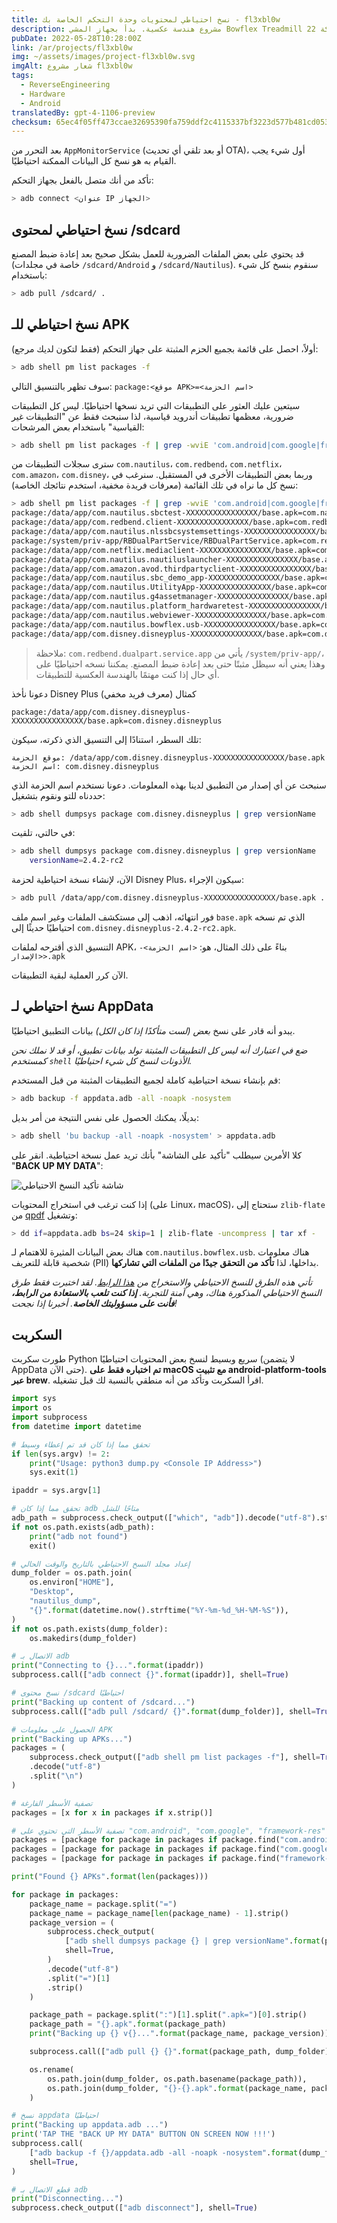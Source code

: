 ```yaml
---
title: نسخ احتياطي لمحتويات وحدة التحكم الخاصة بك - fl3xbl0w
description: مشروع هندسة عكسية. بدأ بجهاز المشي Bowflex Treadmill 22 ولكن تم تعميمه لأي جهاز أندرويد يباع من قبل شركة Nautilus Inc. (Nautilus, Bowflex, Schwinn).
pubDate: 2022-05-28T10:28:00Z
link: /ar/projects/fl3xbl0w
img: ~/assets/images/project-fl3xbl0w.svg
imgAlt: شعار مشروع fl3xbl0w
tags:
  - ReverseEngineering
  - Hardware
  - Android
translatedBy: gpt-4-1106-preview
checksum: 65ec4f05ff473ccae32695390fa759ddf2c4115337bf3223d577b481cd053ea0
---
```



بعد التحرر من `AppMonitorService` (أو بعد تلقي أي تحديث OTA)، أول شيء يجب القيام به هو نسخ كل البيانات الممكنة احتياطيًا.

تأكد من أنك متصل بالفعل بجهاز التحكم:

```sh
> adb connect <عنوان IP الجهاز>
```

## نسخ احتياطي لمحتوى /sdcard

قد يحتوي على بعض الملفات الضرورية للعمل بشكل صحيح بعد إعادة ضبط المصنع (خاصة في مجلدات `/sdcard/Android` و `/sdcard/Nautilus`). سنقوم بنسخ كل شيء باستخدام:

```sh
> adb pull /sdcard/ .
```

## نسخ احتياطي للـ APK

أولاً، احصل على قائمة بجميع الحزم المثبتة على جهاز التحكم (فقط لتكون لديك مرجع):

```sh
> adb shell pm list packages -f
```

سوف تظهر بالتنسيق التالي: `package:<موقع APK>=<اسم الحزمة>`

سيتعين عليك العثور على التطبيقات التي تريد نسخها احتياطيًا. ليس كل التطبيقات ضرورية، معظمها تطبيقات أندرويد قياسية، لذا سنبحث فقط عن "التطبيقات غير القياسية" باستخدام بعض المرشحات:

```sh
> adb shell pm list packages -f | grep -wviE 'com.android|com.google|framework-res|/vendor/overlay'
```

سترى سجلات التطبيقات من `com.nautilus`، `com.redbend`، `com.netflix`، `com.amazon`، `com.disney`، وربما بعض التطبيقات الأخرى في المستقبل. سنرغب في نسخ كل ما نراه في تلك القائمة (معرفات فريدة مخفية، استخدم نتائجك الخاصة):

```sh
> adb shell pm list packages -f | grep -wviE 'com.android|com.google|framework-res|/vendor/overlay'
package:/data/app/com.nautilus.sbctest-XXXXXXXXXXXXXXXX/base.apk=com.nautilus.sbctest
package:/data/app/com.redbend.client-XXXXXXXXXXXXXXXX/base.apk=com.redbend.client
package:/data/app/com.nautilus.nlssbcsystemsettings-XXXXXXXXXXXXXXXX/base.apk=com.nautilus.nlssbcsystemsettings
package:/system/priv-app/RBDualPartService/RBDualPartService.apk=com.redbend.dualpart.service.app
package:/data/app/com.netflix.mediaclient-XXXXXXXXXXXXXXXX/base.apk=com.netflix.mediaclient
package:/data/app/com.nautilus.nautiluslauncher-XXXXXXXXXXXXXXXX/base.apk=com.nautilus.nautiluslauncher
package:/data/app/com.amazon.avod.thirdpartyclient-XXXXXXXXXXXXXXXX/base.apk=com.amazon.avod.thirdpartyclient
package:/data/app/com.nautilus.sbc_demo_app-XXXXXXXXXXXXXXXX/base.apk=com.nautilus.sbc_demo_app
package:/data/app/com.nautilus.UtilityApp-XXXXXXXXXXXXXXXX/base.apk=com.nautilus.UtilityApp
package:/data/app/com.nautilus.g4assetmanager-XXXXXXXXXXXXXXXX/base.apk=com.nautilus.g4assetmanager
package:/data/app/com.nautilus.platform_hardwaretest-XXXXXXXXXXXXXXXX/base.apk=com.nautilus.platform_hardwaretest
package:/data/app/com.nautilus.webviewer-XXXXXXXXXXXXXXXX/base.apk=com.nautilus.webviewer
package:/data/app/com.nautilus.bowflex.usb-XXXXXXXXXXXXXXXX/base.apk=com.nautilus.bowflex.usb
package:/data/app/com.disney.disneyplus-XXXXXXXXXXXXXXXX/base.apk=com.disney.disneyplus
```

> ملاحظة: `com.redbend.dualpart.service.app` يأتي من `/system/priv-app/`، وهذا يعني أنه سيظل مثبتًا حتى بعد إعادة ضبط المصنع. يمكننا نسخه احتياطيًا على أي حال إذا كنت مهتمًا بالهندسة العكسية للتطبيقات.

دعونا نأخذ Disney Plus كمثال (معرف فريد مخفي)

```
package:/data/app/com.disney.disneyplus-XXXXXXXXXXXXXXXX/base.apk=com.disney.disneyplus
```

تلك السطر، استنادًا إلى التنسيق الذي ذكرته، سيكون:

```
موقع الحزمة: /data/app/com.disney.disneyplus-XXXXXXXXXXXXXXXX/base.apk
اسم الحزمة: com.disney.disneyplus
```

سنبحث عن أي إصدار من التطبيق لدينا بهذه المعلومات. دعونا نستخدم اسم الحزمة الذي حددناه للتو ونقوم بتشغيل:

```sh
> adb shell dumpsys package com.disney.disneyplus | grep versionName
```

في حالتي، تلقيت:

```sh
> adb shell dumpsys package com.disney.disneyplus | grep versionName
    versionName=2.4.2-rc2
```

الآن، لإنشاء نسخة احتياطية لحزمة Disney Plus، سيكون الإجراء:

```sh
> adb pull /data/app/com.disney.disneyplus-XXXXXXXXXXXXXXXX/base.apk .
```

فور انتهائه، اذهب إلى مستكشف الملفات وغير اسم ملف `base.apk` الذي تم نسخه احتياطيًا حديثًا إلى `com.disney.disneyplus-2.4.2-rc2.apk`.

التنسيق الذي أقترحه لملفات APK، بناءً على ذلك المثال، هو: `<اسم الحزمة>-<الإصدار>.apk`

الآن كرر العملية لبقية التطبيقات.

## نسخ احتياطي لـ AppData

يبدو أنه قادر على نسخ _بعض (لست متأكدًا إذا كان الكل)_ بيانات التطبيق احتياطيًا.

_ضع في اعتبارك أنه ليس كل التطبيقات المثبتة تولد بيانات تطبيق، أو قد لا نملك نحن كمستخدم `shell` الأذونات لنسخ كل شيء احتياطيًا._

قم بإنشاء نسخة احتياطية كاملة لجميع التطبيقات المثبتة من قبل المستخدم:

```sh
> adb backup -f appdata.adb -all -noapk -nosystem
```

بديلًا، يمكنك الحصول على نفس النتيجة من أمر بديل:

```sh
> adb shell 'bu backup -all -noapk -nosystem' > appdata.adb
```

كلا الأمرين سيطلب "تأكيد على الشاشة" بأنك تريد عمل نسخة احتياطية. انقر على "**BACK UP MY DATA**":

<Image src={DialogBackupConfirm} alt="شاشة تأكيد النسخ الاحتياطي" format="webp" />

إذا كنت ترغب في استخراج المحتويات (على Linux، macOS)، ستحتاج إلى `zlib-flate` من [qpdf](https://command-not-found.com/qpdf) وتشغيل:

```sh
> dd if=appdata.adb bs=24 skip=1 | zlib-flate -uncompress | tar xf -
```

هناك بعض البيانات المثيرة للاهتمام لـ `com.nautilus.bowflex.usb`.
هناك معلومات شخصية قابلة للتعريف (PII) بداخلها، لذا **تأكد من التحقق جيدًا من الملفات التي تشاركها**.

_تأتي هذه الطرق للنسخ الاحتياطي والاستخراج من [هذا الرابط](https://gist.github.com/AnatomicJC/e773dd55ae60ab0b2d6dd2351eb977c1). لقد اختبرت فقط طرق النسخ الاحتياطي المذكورة هناك، وهي آمنة للتجربة. **إذا كنت تلعب بالاستعادة من الرابط، فأنت على مسؤوليتك الخاصة**. أخبرنا إذا نجحت!_

## السكربت

طورت سكربت Python سريع وبسيط لنسخ بعض المحتويات احتياطيًا (لا يتضمن AppData حتى الآن).
**تم اختباره فقط على macOS مع تثبيت android-platform-tools عبر brew**.
اقرأ السكربت وتأكد من أنه منطقي بالنسبة لك قبل تشغيله.

```python
import sys
import os
import subprocess
from datetime import datetime

# تحقق مما إذا كان قد تم إعطاء وسيط
if len(sys.argv) != 2:
    print("Usage: python3 dump.py <Console IP Address>")
    sys.exit(1)

ipaddr = sys.argv[1]

# تحقق مما إذا كان adb متاحًا للشل
adb_path = subprocess.check_output(["which", "adb"]).decode("utf-8").strip()
if not os.path.exists(adb_path):
    print("adb not found")
    exit()

# إعداد مجلد النسخ الاحتياطي بالتاريخ والوقت الحالي
dump_folder = os.path.join(
    os.environ["HOME"],
    "Desktop",
    "nautilus_dump",
    "{}".format(datetime.now().strftime("%Y-%m-%d_%H-%M-%S")),
)
if not os.path.exists(dump_folder):
    os.makedirs(dump_folder)

# الاتصال بـ adb
print("Connecting to {}...".format(ipaddr))
subprocess.call(["adb connect {}".format(ipaddr)], shell=True)

# نسخ محتوى /sdcard احتياطيًا
print("Backing up content of /sdcard...")
subprocess.call(["adb pull /sdcard/ {}".format(dump_folder)], shell=True)

# الحصول على معلومات APK
print("Backing up APKs...")
packages = (
    subprocess.check_output(["adb shell pm list packages -f"], shell=True)
    .decode("utf-8")
    .split("\n")
)

# تصفية الأسطر الفارغة
packages = [x for x in packages if x.strip()]

# تصفية الأسطر التي تحتوي على "com.android", "com.google", "framework-res"
packages = [package for package in packages if package.find("com.android") == -1]
packages = [package for package in packages if package.find("com.google") == -1]
packages = [package for package in packages if package.find("framework-res") == -1]

print("Found {} APKs".format(len(packages)))

for package in packages:
    package_name = package.split("=")
    package_name = package_name[len(package_name) - 1].strip()
    package_version = (
        subprocess.check_output(
            ["adb shell dumpsys package {} | grep versionName".format(package_name)],
            shell=True,
        )
        .decode("utf-8")
        .split("=")[1]
        .strip()
    )

    package_path = package.split(":")[1].split(".apk=")[0].strip()
    package_path = "{}.apk".format(package_path)
    print("Backing up {} v{}...".format(package_name, package_version))

    subprocess.call(["adb pull {} {}".format(package_path, dump_folder)], shell=True)

    os.rename(
        os.path.join(dump_folder, os.path.basename(package_path)),
        os.path.join(dump_folder, "{}-{}.apk".format(package_name, package_version)),
    )

# نسخ appdata احتياطيًا
print("Backing up appdata.adb ...")
print('TAP THE "BACK UP MY DATA" BUTTON ON SCREEN NOW !!!')
subprocess.call(
    ["adb backup -f {}/appdata.adb -all -noapk -nosystem".format(dump_folder)],
    shell=True,
)

# قطع الاتصال بـ adb
print("Disconnecting...")
subprocess.check_output(["adb disconnect"], shell=True)
```
